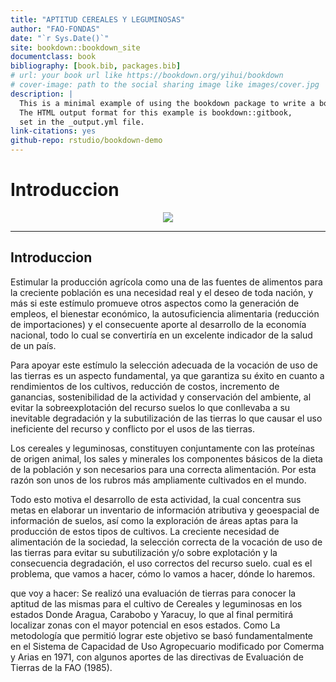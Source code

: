 ```yaml
--- 
title: "APTITUD CEREALES Y LEGUMINOSAS"
author: "FAO-FONDAS"
date: "`r Sys.Date()`"
site: bookdown::bookdown_site
documentclass: book
bibliography: [book.bib, packages.bib]
# url: your book url like https://bookdown.org/yihui/bookdown
# cover-image: path to the social sharing image like images/cover.jpg
description: |
  This is a minimal example of using the bookdown package to write a book.
  The HTML output format for this example is bookdown::gitbook,
  set in the _output.yml file.
link-citations: yes
github-repo: rstudio/bookdown-demo
---
```


# Introduccion {-}

<center>![](Imagenes/Region1.png)</center>

---

## Introduccion {-}

Estimular la producción agrícola como una de las fuentes de alimentos para la creciente población es una necesidad real y el deseo de toda nación, y más si este estímulo promueve otros aspectos como la generación de empleos, el bienestar económico, la autosuficiencia alimentaria (reducción de importaciones) y el consecuente aporte al desarrollo de la  economía nacional, todo lo cual se convertiría en un excelente indicador de la salud de un país.

Para apoyar este estímulo la selección adecuada de la vocación de uso de las tierras es un aspecto fundamental, ya que garantiza su éxito en cuanto a rendimientos de los cultivos, reducción de costos, incremento de ganancias, sostenibilidad de la actividad y conservación del ambiente, al evitar la sobreexplotación del recurso suelos lo que conllevaba a su inevitable degradación y la subutilización de las tierras lo que causar el uso ineficiente del recurso y conflicto por el usos de las tierras.
 
Los cereales y leguminosas, constituyen conjuntamente con las proteínas de origen animal, los sales y minerales los componentes básicos de la dieta de la población y son necesarios para una correcta alimentación. Por esta razón son unos de los rubros más ampliamente cultivados en el mundo.  

Todo esto motiva el desarrollo de esta actividad, la cual concentra sus metas en elaborar un inventario de información atributiva y geoespacial de información de suelos, así como la exploración de áreas aptas para la producción de estos tipos de cultivos.
La creciente necesidad de alimentación de la sociedad, la selección correcta de la vocación de uso de las tierras para evitar su subutilización y/o sobre explotación y la consecuencia degradación, el uso correctos del recurso suelo. 
cual es el problema, que vamos a hacer, cómo lo vamos a hacer, dónde lo haremos.

que voy a hacer: Se realizó una evaluación de tierras para conocer la aptitud de las mismas para el cultivo de Cereales y leguminosas en los estados Donde Aragua, Carabobo y Yaracuy, lo que al final permitirá localizar zonas con el mayor potencial en esos estados. Como La metodología que permitió lograr este objetivo se basó fundamentalmente en el Sistema de Capacidad de Uso Agropecuario modificado por Comerma y Arias en 1971, con algunos aportes de las directivas de Evaluación de Tierras de la FAO (1985).
